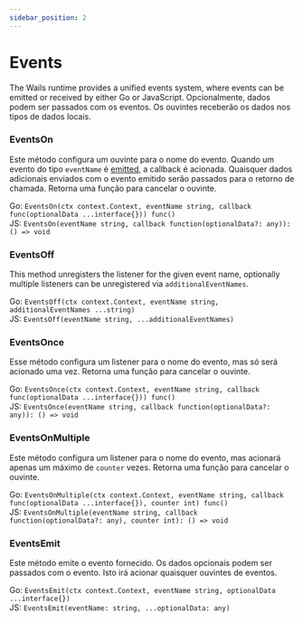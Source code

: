 ```yaml
---
sidebar_position: 2
---
```


# Events

The Wails runtime provides a unified events system, where events can be emitted or received by either Go or JavaScript. Opcionalmente, dados podem ser passados com os eventos. Os ouvintes receberão os dados nos tipos de dados locais.

### EventsOn

Este método configura um ouvinte para o nome do evento. Quando um evento do tipo `eventName` é [emitted](#EventsEmit), a callback é acionada. Quaisquer dados adicionais enviados com o evento emitido serão passados para o retorno de chamada. Retorna uma função para cancelar o ouvinte.

Go: `EventsOn(ctx context.Context, eventName string, callback func(optionalData ...interface{})) func()`<br/> JS: `EventsOn(eventName string, callback function(optionalData?: any)): () => void`

### EventsOff

This method unregisters the listener for the given event name, optionally multiple listeners can be unregistered via `additionalEventNames`.

Go: `EventsOff(ctx context.Context, eventName string, additionalEventNames ...string)`<br/> JS: `EventsOff(eventName string, ...additionalEventNames)`

### EventsOnce

Esse método configura um listener para o nome do evento, mas só será acionado uma vez. Retorna uma função para cancelar o ouvinte.

Go: `EventsOnce(ctx context.Context, eventName string, callback func(optionalData ...interface{})) func()`<br/> JS: `EventsOnce(eventName string, callback function(optionalData?: any)): () => void`

### EventsOnMultiple

Este método configura um listener para o nome do evento, mas acionará apenas um máximo de `counter` vezes. Retorna uma função para cancelar o ouvinte.

Go: `EventsOnMultiple(ctx context.Context, eventName string, callback func(optionalData ...interface{}), counter int) func()`<br/> JS: `EventsOnMultiple(eventName string, callback function(optionalData?: any), counter int): () => void`

### EventsEmit

Este método emite o evento fornecido. Os dados opcionais podem ser passados com o evento. Isto irá acionar quaisquer ouvintes de eventos.

Go: `EventsEmit(ctx context.Context, eventName string, optionalData ...interface{})`<br/> JS: `EventsEmit(eventName: string, ...optionalData: any)`
